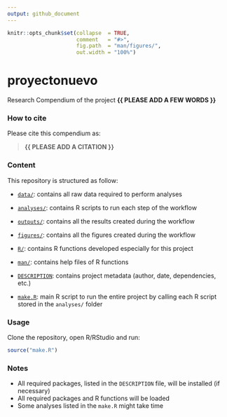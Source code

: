 ```yaml
---
output: github_document
---
```


<!-- README.md is generated from README.Rmd. Please edit that file -->


```r
knitr::opts_chunk$set(collapse  = TRUE,
                      comment   = "#>",
                      fig.path  = "man/figures/",
                      out.width = "100%")
```



# proyectonuevo


<!-- badges: start -->
<!-- badges: end -->


Research Compendium of the project **{{ PLEASE ADD A FEW WORDS }}**



### How to cite

Please cite this compendium as: 

> **{{ PLEASE ADD A CITATION }}**



### Content

This repository is structured as follow:

- [`data/`](https://github.com/avallecam/proyectonuevo/tree/master/data):
contains all raw data required to perform analyses

- [`analyses/`](https://github.com/avallecam/proyectonuevo/tree/main/analyses/):
contains R scripts to run each step of the workflow

- [`outputs/`](https://github.com/avallecam/proyectonuevo/tree/main/outputs):
contains all the results created during the workflow

- [`figures/`](https://github.com/avallecam/proyectonuevo/tree/main/figures):
contains all the figures created during the workflow

- [`R/`](https://github.com/avallecam/proyectonuevo/tree/main/R):
contains R functions developed especially for this project

- [`man/`](https://github.com/avallecam/proyectonuevo/tree/main/man):
contains help files of R functions

- [`DESCRIPTION`](https://github.com/avallecam/proyectonuevo/tree/main/DESCRIPTION):
contains project metadata (author, date, dependencies, etc.)

- [`make.R`](https://github.com/avallecam/proyectonuevo/tree/main/make.R):
main R script to run the entire project by calling each R script stored in the `analyses/` folder



### Usage

Clone the repository, open R/RStudio and run:

```r
source("make.R")
```



### Notes

- All required packages, listed in the `DESCRIPTION` file, will be installed (if necessary)
- All required packages and R functions will be loaded
- Some analyses listed in the `make.R` might take time
